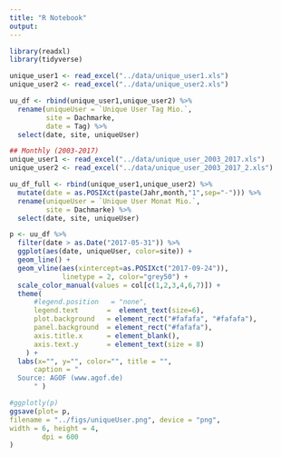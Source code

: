 ```yaml
---
title: "R Notebook"
output: 
---
```


```r
library(readxl)
library(tidyverse)
```

```r
unique_user1 <- read_excel("../data/unique_user1.xls")
unique_user2 <- read_excel("../data/unique_user2.xls")

uu_df <- rbind(unique_user1,unique_user2) %>%
  rename(uniqueUser = `Unique User Tag Mio.`,
         site = Dachmarke,
         date = Tag) %>%
  select(date, site, uniqueUser)
```

```r
## Monthly (2003-2017)
unique_user1 <- read_excel("../data/unique_user_2003_2017.xls")
unique_user2 <- read_excel("../data/unique_user_2003_2017_2.xls")

uu_df_full <- rbind(unique_user1,unique_user2) %>%
  mutate(date = as.POSIXct(paste(Jahr,month,"1",sep="-"))) %>%
  rename(uniqueUser = `Unique User Monat Mio.`,
         site = Dachmarke) %>%
  select(date, site, uniqueUser)
```

```r
p <- uu_df %>%
  filter(date > as.Date("2017-05-31")) %>%
  ggplot(aes(date, uniqueUser, color=site)) +
  geom_line() +
  geom_vline(aes(xintercept=as.POSIXct("2017-09-24")),
             linetype = 2, color="grey50") +
  scale_color_manual(values = col[c(1,2,3,4,6,7)]) +
  theme(
      #legend.position   = "none",
      legend.text       =  element_text(size=6),
      plot.background   = element_rect("#fafafa", "#fafafa"),
      panel.background  = element_rect("#fafafa"),
      axis.title.x      = element_blank(),
      axis.text.y       = element_text(size = 8)
    ) +
  labs(x="", y="", color="", title = "", 
      caption = "
  Source: AGOF (www.agof.de)
      " )

#ggplotly(p)
ggsave(plot= p,
filename = "../figs/uniqueUser.png", device = "png",
width = 6, height = 4,
        dpi = 600
)
```





